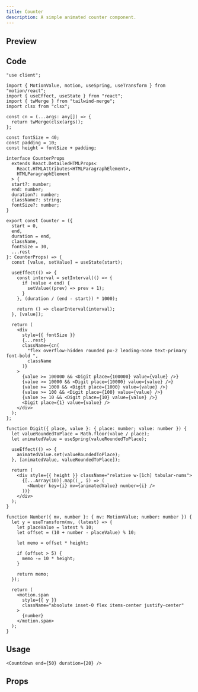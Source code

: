 ```yaml
---
title: Counter
description: A simple animated counter component.
---
```



## Preview

<PreviewContainer>
  <Counter end={50} duration={10} />
</PreviewContainer>

## Code

```tsx title="Counter.tsx"
"use client";

import { MotionValue, motion, useSpring, useTransform } from "motion/react";
import { useEffect, useState } from "react";
import { twMerge } from "tailwind-merge";
import clsx from "clsx";

const cn = (...args: any[]) => {
  return twMerge(clsx(args));
};

const fontSize = 40;
const padding = 10;
const height = fontSize + padding;

interface CounterProps
  extends React.DetailedHTMLProps<
    React.HTMLAttributes<HTMLParagraphElement>,
    HTMLParagraphElement
  > {
  start?: number;
  end: number;
  duration?: number;
  className?: string;
  fontSize?: number;
}

export const Counter = ({
  start = 0,
  end,
  duration = end,
  className,
  fontSize = 30,
  ...rest
}: CounterProps) => {
  const [value, setValue] = useState(start);

  useEffect(() => {
    const interval = setInterval(() => {
      if (value < end) {
        setValue((prev) => prev + 1);
      }
    }, (duration / (end - start)) * 1000);

    return () => clearInterval(interval);
  }, [value]);

  return (
    <div
      style={{ fontSize }}
      {...rest}
      className={cn(
        "flex overflow-hidden rounded px-2 leading-none text-primary font-bold ",
        className
      )}
    >
      {value >= 100000 && <Digit place={100000} value={value} />}
      {value >= 10000 && <Digit place={10000} value={value} />}
      {value >= 1000 && <Digit place={1000} value={value} />}
      {value >= 100 && <Digit place={100} value={value} />}
      {value >= 10 && <Digit place={10} value={value} />}
      <Digit place={1} value={value} />
    </div>
  );
};

function Digit({ place, value }: { place: number; value: number }) {
  let valueRoundedToPlace = Math.floor(value / place);
  let animatedValue = useSpring(valueRoundedToPlace);

  useEffect(() => {
    animatedValue.set(valueRoundedToPlace);
  }, [animatedValue, valueRoundedToPlace]);

  return (
    <div style={{ height }} className="relative w-[1ch] tabular-nums">
      {[...Array(10)].map((_, i) => (
        <Number key={i} mv={animatedValue} number={i} />
      ))}
    </div>
  );
}

function Number({ mv, number }: { mv: MotionValue; number: number }) {
  let y = useTransform(mv, (latest) => {
    let placeValue = latest % 10;
    let offset = (10 + number - placeValue) % 10;

    let memo = offset * height;

    if (offset > 5) {
      memo -= 10 * height;
    }

    return memo;
  });

  return (
    <motion.span
      style={{ y }}
      className="absolute inset-0 flex items-center justify-center"
    >
      {number}
    </motion.span>
  );
}
```

## Usage

```tsx title="index.tsx"
<Countdown end={50} duration={20} />
```

## Props

<AutoTypeTable
  path="./components/library/application/Counter.tsx"
  name="CounterProps"
/>
